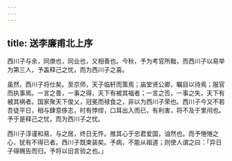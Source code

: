 ```yaml
---
---
---
```

title: 送李廉甫北上序
---



西川子与余，同庚也，同业也，又相善也。今秋，予为考官所黜，而西川子以易举为第三人，予盖释己之忧，而为西川子之喜。

虽然，西川子将仕矣。至京师，天子临轩而策焉；庙堂贤公卿，瞩目以待焉；服官而执事焉。一言之善，一事之得，天下有被其福者；一言之否，一事之失，天下有被其祸者。国家聚天下俊乂，冠冕而禄食之，非以为西川子荣也。西川子今又不若吾徒平日，相与肆意侈志，时有悖缪，口耳出入而已，有利害，将不及于里闬也。予于是释己之忧，而为西川子之忧。

西川子淳谨和易，与之居，终日无忤。推其心于忠君爱国，油然也。而予惓惓之心，犹有不得已者。西川子既束装矣。予病，不能从祖道；则使人谓之曰：「异日子得赐告而归，予将以旧言验之也。」
